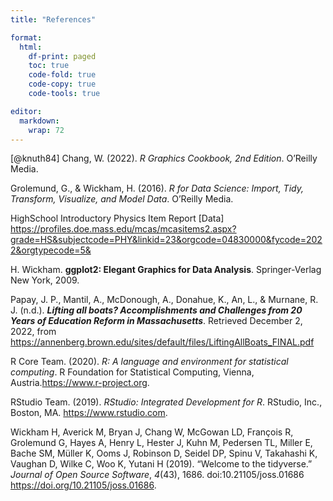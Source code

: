 ```yaml
---
title: "References"

format:
  html:
    df-print: paged
    toc: true
    code-fold: true
    code-copy: true
    code-tools: true

editor: 
  markdown: 
    wrap: 72
---
```

[@knuth84]
Chang, W. (2022). *R Graphics Cookbook, 2nd Edition*. O'Reilly Media.

Grolemund, G., & Wickham, H. (2016). *R for Data Science: Import, Tidy,
Transform, Visualize, and Model Data*. O'Reilly Media.

HighSchool Introductory Physics Item Report \[Data\]
<https://profiles.doe.mass.edu/mcas/mcasitems2.aspx?grade=HS&subjectcode=PHY&linkid=23&orgcode=04830000&fycode=2022&orgtypecode=5&>

H. Wickham. **ggplot2: Elegant Graphics for Data Analysis**.
Springer-Verlag New York, 2009.

Papay, J. P., Mantil, A., McDonough, A., Donahue, K., An, L., & Murnane,
R. J. (n.d.). ***Lifting all boats? Accomplishments and Challenges from
20 Years of Education Reform in Massachusetts***. Retrieved December 2,
2022, from
<https://annenberg.brown.edu/sites/default/files/LiftingAllBoats_FINAL.pdf>

R Core Team. (2020). *R: A language and environment for statistical
computing*. R Foundation for Statistical Computing, Vienna,
Austria.<https://www.r-project.org>.

RStudio Team. (2019). *RStudio: Integrated Development for R*. RStudio,
Inc., Boston, MA. <https://www.rstudio.com>.

Wickham H, Averick M, Bryan J, Chang W, McGowan LD, François R,
Grolemund G, Hayes A, Henry L, Hester J, Kuhn M, Pedersen TL, Miller E,
Bache SM, Müller K, Ooms J, Robinson D, Seidel DP, Spinu V, Takahashi K,
Vaughan D, Wilke C, Woo K, Yutani H (2019). "Welcome to the tidyverse."
*Journal of Open Source Software*, *4*(43), 1686.
doi:10.21105/joss.01686 <https://doi.org/10.21105/joss.01686>.

